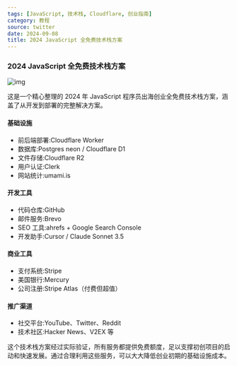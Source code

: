 ```yaml
---
tags: [JavaScript, 技术栈, Cloudflare, 创业指南]
category: 教程
source: twitter
date: 2024-09-08
title: 2024 JavaScript 全免费技术栈方案
---
```


### 2024 JavaScript 全免费技术栈方案

![img](https://img.mengpeng.tech/i/2024/12/11/67591846354f1.webp)

这是一个精心整理的 2024 年 JavaScript 程序员出海创业全免费技术栈方案，涵盖了从开发到部署的完整解决方案。

#### 基础设施
- 前后端部署:Cloudflare Worker
- 数据库:Postgres neon / Cloudflare D1
- 文件存储:Cloudflare R2
- 用户认证:Clerk
- 网站统计:umami.is

#### 开发工具
- 代码仓库:GitHub
- 邮件服务:Brevo
- SEO 工具:ahrefs + Google Search Console
- 开发助手:Cursor / Claude Sonnet 3.5

#### 商业工具
- 支付系统:Stripe
- 美国银行:Mercury
- 公司注册:Stripe Atlas（付费但超值）

#### 推广渠道
- 社交平台:YouTube、Twitter、Reddit
- 技术社区:Hacker News、V2EX 等

这个技术栈方案经过实际验证，所有服务都提供免费额度，足以支撑初创项目的启动和快速发展。通过合理利用这些服务，可以大大降低创业初期的基础设施成本。 